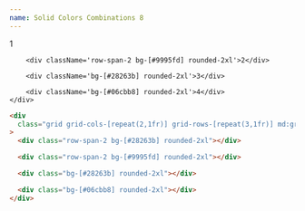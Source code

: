 ```yaml
---
name: Solid Colors Combinations 8
---
```



<div className='flex flex-row flex-wrap items-center justify-center gap-2 pb-8'>
  <Badge text='#28263b' color='bg-[#28263b]' client:load />
  <Badge text='#9995fd' color='bg-[#9995fd]' client:load />
  <Badge text='#06cbb8' color='bg-[#06cbb8]' client:load />
</div>

<div className='flex items-center justify-center bg-[#1d1b2b] rounded-xl p-4'>
    <div className='grid grid-cols-[repeat(2,1fr)] grid-rows-[repeat(3,1fr)] md:grid-cols-[repeat(3,1fr)] md:grid-rows-[repeat(2,1fr)] gap-4 w-full min-h-[500px] content-bento'>
        <div className='row-span-2 bg-[#28263b] rounded-2xl'>1</div>

        <div className='row-span-2 bg-[#9995fd] rounded-2xl'>2</div>

        <div className='bg-[#28263b] rounded-2xl'>3</div>

        <div className='bg-[#06cbb8] rounded-2xl'>4</div>
    </div>

</div>

<CodeBlock client:load>

```html
<div
  class="grid grid-cols-[repeat(2,1fr)] grid-rows-[repeat(3,1fr)] md:grid-cols-[repeat(3,1fr)] md:grid-rows-[repeat(2,1fr)] gap-4 w-full min-h-[500px]"
>
  <div class="row-span-2 bg-[#28263b] rounded-2xl"></div>

  <div class="row-span-2 bg-[#9995fd] rounded-2xl"></div>

  <div class="bg-[#28263b] rounded-2xl"></div>

  <div class="bg-[#06cbb8] rounded-2xl"></div>
</div>
```

</CodeBlock>
